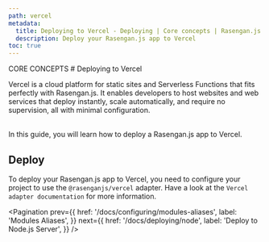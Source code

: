 ```yaml
---
path: vercel
metadata:
  title: Deploying to Vercel - Deploying | Core concepts | Rasengan.js
  description: Deploy your Rasengan.js app to Vercel
toc: true
---
```



<span className="text-[12px] font-mono-regular text-foreground/60">
  CORE CONCEPTS
</span>
# Deploying to Vercel

Vercel is a cloud platform for static sites and Serverless Functions that fits perfectly with Rasengan.js. It enables developers to host websites and web services that deploy instantly, scale automatically, and require no supervision, all with minimal configuration.

<br />
In this guide, you will learn how to deploy a Rasengan.js app to Vercel.

## Deploy

To deploy your Rasengan.js app to Vercel, you need to configure your project to use the `@rasenganjs/vercel` adapter.
Have a look at the <Link to="/packages/vercel">`Vercel adapter documentation`</Link> for more information.

<Pagination 
  prev={{
    href: '/docs/configuring/modules-aliases',
    label: 'Modules Aliases',
  }}
  next={{
    href: '/docs/deploying/node',
    label: 'Deploy to Node.js Server',
  }}
/>